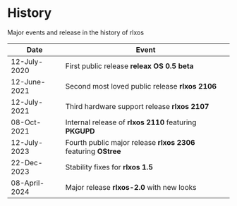 # History

Major events and release in the history of rlxos

| Date          | Event                                                           |
|---------------|-----------------------------------------------------------------|
| 12-July-2020  | First public release **releax OS 0.5 beta**                     |
| 12-June-2021  | Second most loved public release **rlxos 2106**                 |
| 12-July-2021  | Third hardware support release **rlxos 2107**                   |
| 08-Oct-2021   | Internal release of **rlxos 2110** featuring **PKGUPD**         |
| 12-July-2023  | Fourth public major release **rlxos 2306** featuring **OStree** |
| 22-Dec-2023   | Stability fixes for **rlxos 1.5**                               |
| 08-April-2024 | Major release **rlxos-2.0** with new looks                      |